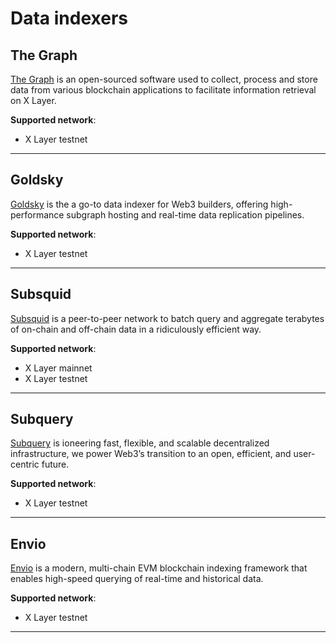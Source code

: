# Data indexers
## The Graph
[The Graph](https://thegraph.com/ "The Graph") is an open-sourced software used to collect, process and store data from various blockchain applications to facilitate information retrieval on X Layer.

**Supported network**: 
- X Layer testnet
---
## Goldsky
[Goldsky](https://goldsky.com "Goldsky") is the a go-to data indexer for Web3 builders, offering high-performance subgraph hosting and real-time data replication pipelines.

**Supported network**: 
- X Layer testnet
---
## Subsquid
[Subsquid](https://subsquid.io "Subsquid") is a peer-to-peer network to batch query and aggregate terabytes of on-chain and off-chain data in a ridiculously efficient way.

**Supported network**: 
- X Layer mainnet
- X Layer testnet
---

## Subquery
[Subquery](https://subquery.foundation/sale "Subquery") is ioneering fast, flexible, and scalable decentralized infrastructure, we power Web3’s transition to an open, efficient, and user-centric future.

**Supported network**: 
- X Layer testnet
---
## Envio

[Envio](https://envio.dev "Envio") is a modern, multi-chain EVM blockchain indexing framework that enables high-speed querying of real-time and historical data.

**Supported network**: 
- X Layer testnet
---